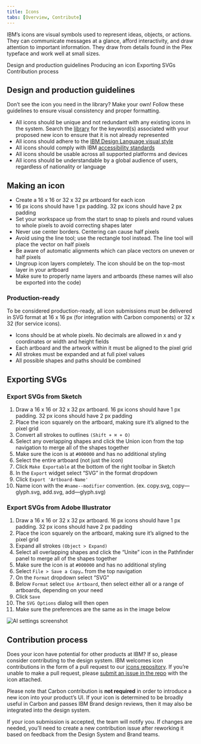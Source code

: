 ```yaml
---
title: Icons
tabs: [Overview, Contribute]
---
```



<PageDescription>

IBM’s icons are visual symbols used to represent ideas, objects, or actions.
They can communicate messages at a glance, afford interactivity, and draw
attention to important information. They draw from details found in the Plex
typeface and work well at small sizes.

</PageDescription>

<AnchorLinks>
  <AnchorLink>Design and production guidelines</AnchorLink>
  <AnchorLink>Producing an icon</AnchorLink>
  <AnchorLink>Exporting SVGs</AnchorLink>
  <AnchorLink>Contribution process</AnchorLink>
</AnchorLinks>

## Design and production guidelines

Don’t see the icon you need in the library? Make your own! Follow these guidelines to ensure visual consistency and proper formatting.

- All icons should be unique and not redundant with any existing icons in the system. Search the [library](https://www.carbondesignsystem.com/guidelines/iconography/library) for the keyword(s) associated with your proposed new icon to ensure that it is not already represented
- All icons should adhere to the [IBM Design Language visual style](https://w3.ibm.com/design/language/elements/icons/)
- All icons should comply with IBM [accessibility standards](https://www.carbondesignsystem.com/guidelines/accessibility/overview)
- All icons should be usable across all supported platforms and devices
- All icons should be understandable by a global audience of users, regardless of nationality or language

## Making an icon

- Create a 16 x 16 or 32 x 32 px artboard for each icon
- 16 px icons should have 1 px padding. 32 px icons should have 2 px padding
- Set your workspace up from the start to snap to pixels and round values to whole pixels to avoid correcting shapes later
- Never use center borders. Centering can cause half pixels
- Avoid using the line tool; use the rectangle tool instead. The line tool will place the vector on half pixels
- Be aware of automatic alignments which can place vectors on uneven or half pixels
- Ungroup icon layers completely. The icon should be on the top-most layer in your artboard
- Make sure to properly name layers and artboards (these names will also be exported into the code)

### Production-ready

To be considered production-ready, all icon submissions must be delivered in SVG format at 16 x 16 px (for integration with Carbon components) or 32 x 32 (for service icons).

- Icons should be at whole pixels. No decimals are allowed in x and y coordinates or width and height fields
- Each artboard and the artwork within it must be aligned to the pixel grid
- All strokes must be expanded and at full pixel values
- All possible shapes and paths should be combined

## Exporting SVGs

### Export SVGs from Sketch

1. Draw a 16 x 16 or 32 x 32 px artboard. 16 px icons should have 1 px padding. 32 px icons should have 2 px padding
1. Place the icon squarely on the artboard, making sure it’s aligned to the pixel grid
1. Convert all strokes to outlines `(Shift + ⌘ + O)`
1. Select any overlapping shapes and click the Union icon from the top navigation to merge all of the shapes together
1. Make sure the icon is at `#000000` and has no additional styling
1. Select the entire artboard (not just the icon)
1. Click `Make Exportable` at the bottom of the right toolbar in Sketch
1. In the `Export` widget select “SVG” in the format dropdown
1. Click `Export 'Artboard-Name'`
1. Name icon with the `#name--modifier` convention. (ex. copy.svg, copy—glyph.svg, add.svg, add—glyph.svg)

### Export SVGs from Adobe Illustrator

1. Draw a 16 x 16 or 32 x 32 px artboard. 16 px icons should have 1 px padding. 32 px icons should have 2 px padding
1. Place the icon squarely on the artboard, making sure it’s aligned to the pixel grid
1. Expand all strokes `(Object > Expand)`
1. Select all overlapping shapes and click the “Unite” icon in the Pathfinder panel to merge all of the shapes together
1. Make sure the icon is at `#000000` and has no additional styling
1. Select `File > Save a Copy…` from the top navigation
1. On the `Format` dropdown select “SVG"
1. Below `Format` select `Use Artboard`, then select either all or a range of artboards, depending on your need
1. Click `Save`
1. The `SVG Options` dialog will then open
1. Make sure the preferences are the same as in the image below

<Row>
<Column colMd={6} colLg={6}>

![AI settings screenshot](images/iconography-contribution-exportsvgfromai.png)

</Column>
</Row>

## Contribution process

Does your icon have potential for other products at IBM? If so, please consider contributing to the design system. IBM welcomes icon contributions in the form of a pull request to our [icons repository](https://github.com/IBM/carbon-icons). If you’re unable to make a pull request, please [submit an issue in the repo](https://github.com/IBM/carbon-icons/issues/new) with the icon attached.

Please note that Carbon contribution is **not required** in order to introduce a new icon into your product’s UI. If your icon is determined to be broadly useful in Carbon and passes IBM Brand design reviews, then it may also be integrated into the design system.

If your icon submission is accepted, the team will notify you. If changes are needed, you’ll need to create a new contribution issue after reworking it based on feedback from the Design System and Brand teams.

